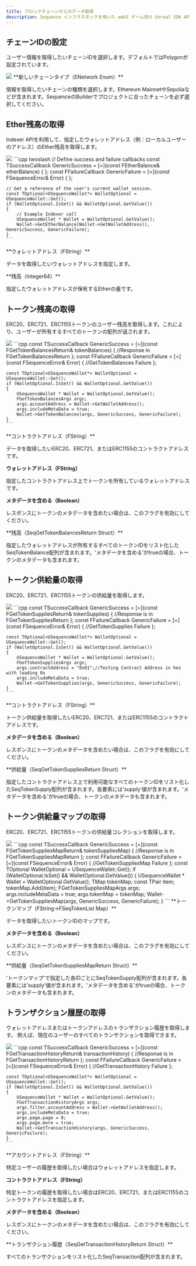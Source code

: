 ```yaml
---
title: ブロックチェーンからのデータ取得
description: Sequence インフラスタックを用いた web3 ゲーム向け Unreal SDK API のブロックチェーン読み取りに関するドキュメントです。
---
```


## チェーンIDの設定
ユーザー情報を取得したいチェーンIDを選択します。デフォルトではPolygonが設定されています。

<Tabs>
  <Tab title="ブループリント">
    <Frame caption="Set Chain Id">
      <img src="/images/unreal/v1/set_chain_id.png" />
    </Frame>
  </Tab>
</Tabs>

<Accordion title="パラメータ">
  **新しいチェーンタイプ（ENetwork Enum）**

  情報を取得したいチェーンの種類を選択します。Ethereum MainnetやSepoliaなどが含まれます。SequenceのBuilderでプロジェクトに合ったチェーンを必ず選択してください。
</Accordion>

## Ether残高の取得
Indexer APIを利用して、指定したウォレットアドレス（例：ローカルユーザーのアドレス）のEther残高を取得します。

<Tabs>
  <Tab title="ブループリント">
    <Frame caption="Get Ether Balance">
      <img src="/images/unreal/v1/get_ether_balance.png" />
    </Frame>
  </Tab>

  <Tab title="C++">
    ```cpp twoslash
    // Define success and failure callbacks
    const TSuccessCallback<FEtherBalance> GenericSuccess = [=](const FEtherBalance& etherBalance) { };
    const FFailureCallback GenericFailure = [=](const FSequenceError& Error) { };

    // Get a reference of the user's current wallet session.
    const TOptional<USequenceWallet*> WalletOptional = USequenceWallet::Get();
    if (WalletOptional.IsSet() && WalletOptional.GetValue())
    {
        // Example Indexer call
        USequenceWallet * Wallet = WalletOptional.GetValue();
        Wallet->GetEtherBalance(Wallet->GetWalletAddress(), GenericSuccess, GenericFailure);
    }
    ```
  </Tab>
</Tabs>

<Accordion title="パラメータ">
  **ウォレットアドレス（FString）**

  データを取得したいウォレットアドレスを指定します。
</Accordion>

<Accordion title="返却型">
  **残高（Integer64）**

  指定したウォレットアドレスが保有するEtherの量です。
</Accordion>

## トークン残高の取得
ERC20、ERC721、ERC1155トークンのユーザー残高を取得します。これにより、ユーザーが所有するすべてのトークンの配列が返されます。

<Tabs>
  <Tab title="ブループリント">
    <Frame caption="Get Token Balances">
      <img src="/images/unreal/get_token_balances.png" />
    </Frame>
  </Tab>

  <Tab title="C++">
    ```cpp
    const TSuccessCallback<FGetTokenBalancesReturn> GenericSuccess = [=](const FGetTokenBalancesReturn& tokenBalances)
    {
        //Response in FGetTokenBalancesReturn
    };
    const FFailureCallback GenericFailure = [=](const FSequenceError& Error)
    {
        //GetTokenBalances Failure
    };

    const TOptional<USequenceWallet*> WalletOptional = USequenceWallet::Get();
    if (WalletOptional.IsSet() && WalletOptional.GetValue())
    {
        USequenceWallet * Wallet = WalletOptional.GetValue();
        FGetTokenBalancesArgs args;
        args.accountAddress = Wallet->GetWalletAddress();
        args.includeMetaData = true;
        Wallet->GetTokenBalances(args, GenericSuccess, GenericFailure);
    }
    ```
  </Tab>
</Tabs>

<Accordion title="パラメータ">
  **コントラクトアドレス（FString）**

  データを取得したいERC20、ERC721、またはERC1155のコントラクトアドレスです。

  **ウォレットアドレス（FString）**

  指定したコントラクトアドレス上でトークンを所有しているウォレットアドレスです。

  **メタデータを含める（Boolean）**

  レスポンスにトークンのメタデータを含めたい場合は、このフラグを有効にしてください。
</Accordion>

<Accordion title="返却型">
  **残高（SeqGetTokenBalancesReturn Struct）**

  指定したウォレットアドレスが所有するすべてのトークンIDをリスト化したSeqTokenBalance配列が含まれます。'メタデータを含める'がtrueの場合、トークンのメタデータも含まれます。
</Accordion>

## トークン供給量の取得
ERC20、ERC721、ERC1155トークンの供給量を取得します。

<Tabs>
  <Tab title="ブループリント">
    <Frame caption="Get Token Supplies">
      <img src="/images/unreal/get_token_supplies.png" />
    </Frame>
  </Tab>

  <Tab title="C++">
    ```cpp
    const TSuccessCallback<FGetTokenSuppliesReturn> GenericSuccess = [=](const FGetTokenSuppliesReturn& tokenSupplies)
    {
        //Response is in FGetTokenSuppliesReturn
    };
    const FFailureCallback GenericFailure = [=](const FSequenceError& Error)
    {
        //GetTokenSupplies Failure
    };

    const TOptional<USequenceWallet*> WalletOptional = USequenceWallet::Get();
    if (WalletOptional.IsSet() && WalletOptional.GetValue())
    {
        USequenceWallet * Wallet = WalletOptional.GetValue();
        FGetTokenSuppliesArgs args;
        args.contractAddress = "0x01";//Testing Contract Address in hex with leading 0x
        args.includeMetaData = true;
        Wallet->GetTokenSupplies(args, GenericSuccess, GenericFailure);
    }
    ```
  </Tab>
</Tabs>

<Accordion title="パラメータ">
  **コントラクトアドレス（FString）**

  トークン供給量を取得したいERC20、ERC721、またはERC1155のコントラクトアドレスです。

  **メタデータを含める（Boolean）**

  レスポンスにトークンのメタデータを含めたい場合は、このフラグを有効にしてください。
</Accordion>

<Accordion title="返却型">
  **供給量（SeqGetTokenSuppliesReturn Struct）**

  指定したコントラクトアドレス上で利用可能なすべてのトークンIDをリスト化したSeqTokenSupply配列が含まれます。各要素には'supply'値が含まれます。'メタデータを含める'がtrueの場合、トークンのメタデータも含まれます。
</Accordion>

## トークン供給量マップの取得
ERC20、ERC721、ERC1155トークンの供給量コレクションを取得します。

<Tabs>
  <Tab title="ブループリント">
    <Frame caption="Get Token Supplies Map">
      <img src="/images/unreal/get_token_supplies_map.png" />
    </Frame>
  </Tab>

  <Tab title="C++">
    ```cpp
    const TSuccessCallback<FGetTokenSuppliesMapReturn> GenericSuccess = [=](const FGetTokenSuppliesMapReturn& tokenSuppliesMap)
    {
        //Response is in FGetTokenSuppliesMapReturn
    };
    const FFailureCallback GenericFailure = [=](const FSequenceError& Error)
    {
        //GetTokenSuppliesMap Failure
    };
    const TOptional<USequenceWallet*> WalletOptional = USequenceWallet::Get();
    if (WalletOptional.IsSet() && WalletOptional.GetValue())
    {
        USequenceWallet * Wallet = WalletOptional.GetValue();
        TMap<FString, FTokenList> tokenMap;
        const TPair<FString,FTokenList> item;
        tokenMap.Add(item);
        FGetTokenSuppliesMapArgs args;
        args.includeMetaData = true;
        args.tokenMap = tokenMap;
        Wallet->GetTokenSuppliesMap(args, GenericSuccess, GenericFailure);
    }
    ```
  </Tab>
</Tabs>

<Accordion title="パラメータ">
  **トークンマップ（FString->FSeqTokenList Map）**

  データを取得したいトークンIDのマップです。

  **メタデータを含める（Boolean）**

  レスポンスにトークンのメタデータを含めたい場合は、このフラグを有効にしてください。
</Accordion>

<Accordion title="返却型">
  **供給量（SeqGetTokenSuppliesMapReturn Struct）**

  'トークンマップ'で指定した各IDごとにSeqTokenSupply配列が含まれます。各要素には'supply'値が含まれます。'メタデータを含める'がtrueの場合、トークンのメタデータも含まれます。
</Accordion>

## トランザクション履歴の取得
ウォレットアドレスまたはトークンアドレスのトランザクション履歴を取得します。
例えば、現在のユーザーのすべてのトランザクションを取得できます。

<Tabs>
  <Tab title="ブループリント">
    <Frame caption="Get Transaction History">
      <img src="/images/unreal/get_transaction_history.png" />
    </Frame>
  </Tab>

  <Tab title="C++">
    ```cpp
    const TSuccessCallback<FGetTransactionHistoryReturn> GenericSuccess = [=](const FGetTransactionHistoryReturn& transactionHistory)
    {
        //Response is in FGetTransactionHistoryReturn
    };
    const FFailureCallback GenericFailure = [=](const FSequenceError& Error)
    {
        //GetTransactionHistory Failure
    };

    const TOptional<USequenceWallet*> WalletOptional = USequenceWallet::Get();
    if (WalletOptional.IsSet() && WalletOptional.GetValue())
    {
        USequenceWallet * Wallet = WalletOptional.GetValue();
        FGetTransactionHistoryArgs args;
        args.filter.accountAddress = Wallet->GetWalletAddress();
        args.includeMetaData = true;
        args.page.page = 0;
        args.page.more = true;
        Wallet->GetTransactionHistory(args, GenericSuccess, GenericFailure);
    }
    ```
  </Tab>
</Tabs>

<Accordion title="パラメータ">
  **アカウントアドレス（FString）**

  特定ユーザーの履歴を取得したい場合はウォレットアドレスを指定します。

  **コントラクトアドレス（FString）**

  特定トークンの履歴を取得したい場合はERC20、ERC721、またはERC1155のコントラクトアドレスを指定します。

  **メタデータを含める（Boolean）**

  レスポンスにトークンのメタデータを含めたい場合は、このフラグを有効にしてください。
</Accordion>

<Accordion title="返却型">
  **トランザクション履歴（SeqGetTransactionHistoryReturn Struct）**

  すべてのトランザクションをリスト化したSeqTransaction配列が含まれます。
</Accordion>